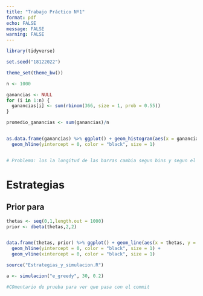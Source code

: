 ```yaml
---
title: "Trabajo Práctico Nº1"
format: pdf
echo: FALSE
message: FALSE
warning: FALSE
---
```


```r


library(tidyverse)
```



```r
set.seed("18122022")

theme_set(theme_bw())

```


```r

n <- 1000

ganancias <- NULL
for (i in 1:n) {
  ganancias[i] <- sum(rbinom(366, size = 1, prob = 0.55))
}

promedio_ganancias <- sum(ganancias)/n


as.data.frame(ganancias) %>% ggplot() + geom_histogram(aes(x = ganancias), bins = 59, fill = "dodgerblue3") + labs(x = "Ganancias", y = "Conteo") + 
  geom_hline(yintercept = 0, color = "black", size = 1)


# Problema: los la longitud de las barras cambia segun bins y segun el espacio que tiene para graficarse

```


# Estrategias


## Prior para \theta
```r
thetas <- seq(0,1,length.out = 1000)
prior <- dbeta(thetas,2,2)


data.frame(thetas, prior) %>% ggplot() + geom_line(aes(x = thetas, y = prior), color = "dodgerblue4", linewidth = 1.5) + labs(x = expression(theta), y = "Probabilidad") +
  geom_hline(yintercept = 0, color = "black", size = 1) +
  geom_vline(xintercept = 0, color = "black", size = 1)
```

```r
source("Estrategias_y_simulacion.R")

a <- simulacion("e_greedy", 30, 0.2)


```



```r
#COmentario de prueba para ver que pasa con el commit
```

